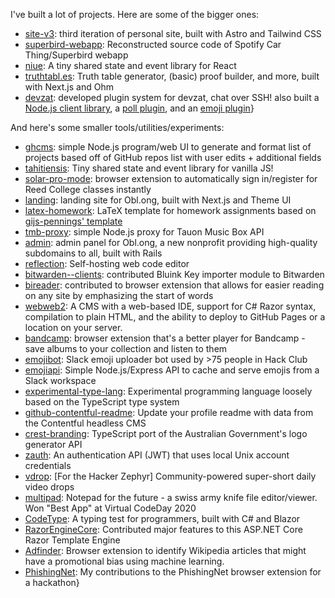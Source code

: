 I've built a lot of projects. Here are some of the bigger ones:

- [site-v3](https://github.com/Merlin04/site-v3): third iteration of personal site, built with Astro and Tailwind CSS
- [superbird-webapp](https://github.com/Merlin04/superbird-webapp): Reconstructed source code of Spotify Car Thing/Superbird webapp
- [niue](https://github.com/Merlin04/niue): A tiny shared state and event library for React
- [truthtabl.es](https://github.com/Merlin04/truthtabl.es): Truth table generator, (basic) proof builder, and more, built with Next.js and Ohm
- [devzat](https://github.com/Merlin04/devzat): developed plugin system for devzat, chat over SSH! also built a [Node.js client library](https://github.com/Merlin04/devzat-node), a [poll plugin](https://github.com/Merlin04/devzat-plugin-duckpoll), and an [emoji plugin](https://github.com/Merlin04/devzat-hc-emoji)}

And here's some smaller tools/utilities/experiments:

- [ghcms](https://github.com/Merlin04/ghcms): simple Node.js program/web UI to generate and format list of projects based off of GitHub repos list with user edits + additional fields
- [tahitiensis](https://github.com/Merlin04/tahitiensis): Tiny shared state and event library for vanilla JS!
- [solar-pro-mode](https://github.com/Merlin04/solar-pro-mode): browser extension to automatically sign in/register for Reed College classes instantly
- [landing](https://github.com/obl-ong/landing): landing site for Obl.ong, built with Next.js and Theme UI
- [latex-homework](https://github.com/Merlin04/latex-homework): LaTeX template for homework assignments based on [gijs-pennings' template](https://github.com/gijs-pennings/latex-homework)
- [tmb-proxy](https://github.com/Merlin04/tmb-proxy): simple Node.js proxy for Tauon Music Box API
- [admin](https://github.com/obl-ong/admin): admin panel for Obl.ong, a new nonprofit providing high-quality subdomains to all, built with Rails
- [reflection](https://github.com/Merlin04/reflection): Self-hosting web code editor
- [bitwarden--clients](https://github.com/Merlin04/bitwarden--clients): contributed Bluink Key importer module to Bitwarden
- [bireader](https://github.com/Merlin04/bireader): contributed to browser extension that allows for easier reading on any site by emphasizing the start of words
- [webweb2](https://github.com/Merlin04/webweb2): A CMS with a web-based IDE, support for C# Razor syntax, compilation to plain HTML, and the ability to deploy to GitHub Pages or a location on your server.
- [bandcamp](https://github.com/Merlin04/bandcamp): browser extension that's a better player for Bandcamp - save albums to your collection and listen to them
- [emojibot](https://github.com/Merlin04/emojibot): Slack emoji uploader bot used by >75 people in Hack Club
- [emojiapi](https://github.com/Merlin04/emojiapi): Simple Node.js/Express API to cache and serve emojis from a Slack workspace
- [experimental-type-lang](https://github.com/Merlin04/experimental-type-lang): Experimental programming language loosely based on the TypeScript type system
- [github-contentful-readme](https://github.com/Merlin04/github-contentful-readme): Update your profile readme with data from the Contentful headless CMS
- [crest-branding](https://github.com/Merlin04/crest-branding): TypeScript port of the Australian Government's logo generator API
- [zauth](https://github.com/Merlin04/zauth): An authentication API (JWT) that uses local Unix account credentials
- [vdrop](https://github.com/Merlin04/vdrop): [For the Hacker Zephyr] Community-powered super-short daily video drops
- [multipad](https://github.com/Merlin04/multipad): Notepad for the future - a swiss army knife file editor/viewer. Won "Best App" at Virtual CodeDay 2020
- [CodeType](https://github.com/Merlin04/CodeType): A typing test for programmers, built with C# and Blazor
- [RazorEngineCore](https://github.com/Merlin04/RazorEngineCore): Contributed major features to this ASP.NET Core Razor Template Engine
- [Adfinder](https://github.com/Merlin04/Adfinder): Browser extension to identify Wikipedia articles that might have a promotional bias using machine learning.
- [PhishingNet](https://github.com/Merlin04/PhishingNet): My contributions to the PhishingNet browser extension for a hackathon}
